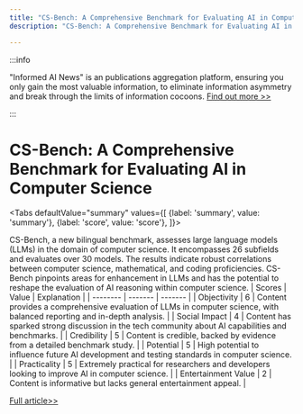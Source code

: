 ```yaml
---
title: "CS-Bench: A Comprehensive Benchmark for Evaluating AI in Computer Science"
description: "CS-Bench: A Comprehensive Benchmark for Evaluating AI in Computer Science"

---
```



:::info

"Informed AI News" is an publications aggregation platform, ensuring you only gain the most valuable information, to eliminate information asymmetry and break through the limits of information cocoons.  [Find out more >>](/)

:::

# CS-Bench: A Comprehensive Benchmark for Evaluating AI in Computer Science


<Tabs
	defaultValue="summary"
	values={[
	{label: 'summary', value: 'summary'},
	{label: 'score', value: 'score'},
]}>
<TabItem value="summary">


CS-Bench, a new bilingual benchmark, assesses large language models (LLMs) in the domain of computer science. It encompasses 26 subfields and evaluates over 30 models. The results indicate robust correlations between computer science, mathematical, and coding proficiencies. CS-Bench pinpoints areas for enhancement in LLMs and has the potential to reshape the evaluation of AI reasoning within computer science.
</TabItem>
<TabItem value="score">
	| Scores     | Value   | Explanation |
	| -------- | ------- | ------- |
	| Objectivity  | 6    | Content provides a comprehensive evaluation of LLMs in computer science, with balanced reporting and in-depth analysis.    |
	| Social Impact | 4     | Content has sparked strong discussion in the tech community about AI capabilities and benchmarks.    |
	| Credibility    | 5    | Content is credible, backed by evidence from a detailed benchmark study.    |
	| Potential    | 5    | High potential to influence future AI development and testing standards in computer science.    |
	| Practicality    | 5    | Extremely practical for researchers and developers looking to improve AI in computer science.    |
	| Entertainment Value    | 2    | Content is informative but lacks general entertainment appeal.    |
</TabItem>
</Tabs>

[Full article>>](https://arxiv.org/abs/2406.08587)
